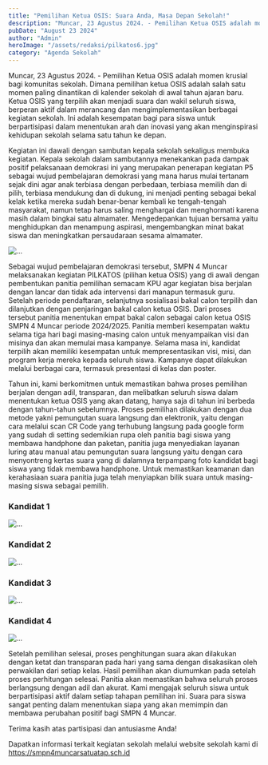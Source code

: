 ```yaml
---
title: "Pemilihan Ketua OSIS: Suara Anda, Masa Depan Sekolah!"
description: "Muncar, 23 Agustus 2024. - Pemilihan Ketua OSIS adalah momen krusial bagi komunitas sekolah."
pubDate: "August 23 2024"
author: "Admin"
heroImage: "/assets/redaksi/pilkatos6.jpg"
category: "Agenda Sekolah"
---
```



Muncar, 23 Agustus 2024. - Pemilihan Ketua OSIS adalah momen krusial bagi komunitas sekolah. Dimana pemilihan ketua OSIS adalah salah satu momen paling dinantikan di kalender sekolah di awal tahun ajaran baru. Ketua OSIS yang terpilih akan menjadi suara dan wakil seluruh siswa, berperan aktif dalam merancang dan mengimplementasikan berbagai kegiatan sekolah. Ini adalah kesempatan bagi para siswa untuk berpartisipasi dalam menentukan arah dan inovasi yang akan menginspirasi kehidupan sekolah selama satu tahun ke depan. 

Kegiatan ini dawali dengan sambutan kepala sekolah sekaligus membuka kegiatan. Kepala sekolah dalam sambutannya menekankan pada dampak positif pelaksanaan demokrasi ini yang merupakan penerapan kegiatan P5 sebagai wujud pembelajaran demokrasi yang mana harus mulai tertanam sejak dini agar anak terbiasa dengan perbedaan, terbiasa memilih dan di pilih, terbiasa mendukung dan di dukung,  ini menjadi penting sebagai bekal kelak ketika mereka sudah benar-benar kembali ke tengah-tengah masyarakat, namun tetap harus saling menghargai dan menghormati karena masih dalam bingkai satu almamater. Mengedepankan tujuan bersama yaitu menghidupkan dan menampung aspirasi, mengembangkan minat bakat siswa dan meningkatkan persaudaraan sesama almamater.

<Image src="/assets/redaksi/pilkatos5.jpg" width={800} height={150} alt="..." />

Sebagai wujud pembelajaran demokrasi tersebut, SMPN 4 Muncar melaksanakan kegiatan PILKATOS (pilihan ketua OSIS) yang di awali dengan pembentukan panitia pemilihan semacam KPU agar kegiatan bisa berjalan dengan lancar dan tidak ada intervensi dari manapun termasuk guru. Setelah periode pendaftaran, selanjutnya  sosialisasi bakal calon terpilih dan dilanjutkan dengan penjaringan bakal calon ketua OSIS. Dari proses tersebut panitia menentukan empat bakal calon sebagai calon ketua OSIS SMPN 4 Muncar periode 2024/2025. Panitia memberi kesempatan waktu selama tiga hari bagi masing-masing calon untuk menyampaikan visi dan misinya dan akan memulai masa kampanye. Selama masa ini, kandidat terpilih akan memiliki kesempatan untuk mempresentasikan visi, misi, dan program kerja mereka kepada seluruh siswa. Kampanye dapat dilakukan melalui berbagai cara, termasuk presentasi di kelas dan poster.

Tahun ini, kami berkomitmen untuk memastikan bahwa proses pemilihan berjalan dengan adil, transparan, dan melibatkan seluruh siswa dalam menentukan ketua OSIS yang akan datang, hanya saja di tahun ini berbeda dengan tahun-tahun sebelumnya. Proses pemilihan dilakukan dengan dua metode yakni pemungutan suara langsung dan elektronik, yaitu dengan cara melalui scan CR Code yang terhubung langsung pada google form yang sudah di setting sedemikian rupa oleh panitia bagi siswa yang membawa handphone dan paketan, panitia juga menyediakan layanan luring atau manual atau pemungutan suara langsung yaitu dengan cara menyontreng kertas suara yang di dalamnya terpampang foto kandidat bagi siswa yang tidak membawa handphone. Untuk memastikan keamanan dan kerahasiaan suara panitia juga telah menyiapkan bilik suara untuk masing-masing siswa sebagai pemilih.

### Kandidat 1
<Image class="aspect-square object-cover"  src="/assets/redaksi/pilkatos2.jpg" width={800} height={150} alt="..." />

### Kandidat 2
<Image class="aspect-square object-cover" src="/assets/redaksi/pilkatos3.jpg" width={800} height={150} alt="..." />

### Kandidat 3
<Image class="aspect-square object-cover" src="/assets/redaksi/pilkatos4.jpg" width={800} height={150} alt="..." />

### Kandidat 4
<Image class="aspect-square object-cover" src="/assets/redaksi/pilkatos1.jpg" width={800} height={150} alt="..." />

Setelah pemilihan selesai, proses penghitungan suara akan dilakukan dengan ketat dan transparan pada hari yang sama dengan disakasikan oleh perwakilan dari setiap kelas. Hasil pemilihan akan diumumkan pada setelah proses perhitungan selesai. Panitia akan memastikan bahwa seluruh proses berlangsung dengan adil dan akurat.
Kami mengajak seluruh siswa untuk berpartisipasi aktif dalam setiap tahapan pemilihan ini. Suara para siswa sangat penting dalam menentukan siapa yang akan memimpin dan membawa perubahan positif bagi SMPN 4 Muncar.

Terima kasih atas partisipasi dan antusiasme Anda!

Dapatkan informasi terkait kegiatan sekolah melalui website sekolah kami di https://smpn4muncarsatuatap.sch.id

